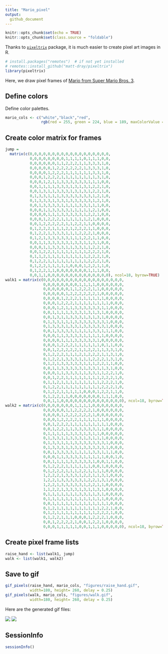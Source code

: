 ```yaml
---
title: "Mario_pixel"
output:
  github_document
---
```


```r
knitr::opts_chunk$set(echo = TRUE)
knitr::opts_chunk$set(class.source = "foldable")
```

Thanks to [`pixeltrix`](https://github.com/matt-dray/pixeltrix) package, it is much easier to create pixel art images in R.

```r
# install.packages("remotes")  # if not yet installed
# remotes::install_github("matt-dray/pixeltrix")
library(pixeltrix)
```

Here, we draw pixel frames of [Mario from Super Mario Bros. 3](https://www.mariouniverse.com/wp-content/img/sprites/nes/smb3/mario-2.gif).

## Define colors

Define color palettes. 

```r
mario_cols <- c("white","black","red",
                rgb(red = 255, green = 224, blue = 189, maxColorValue = 255))
```

## Create color matrix for frames

```r
jump =
  matrix(c(0,0,0,0,0,0,0,0,0,0,0,0,0,0,0,0,0,0,
           0,0,0,0,0,0,0,0,1,1,1,1,0,1,1,1,0,0,
           0,0,0,0,0,0,1,1,2,2,2,1,1,3,3,3,1,0,
           0,0,0,0,0,1,2,2,2,2,2,2,1,3,3,3,1,0,
           0,0,0,0,1,2,2,2,1,1,1,1,1,1,3,3,1,0,
           0,0,0,1,2,2,2,1,1,1,1,1,1,1,1,3,1,0,
           0,0,0,1,2,1,1,3,3,3,3,3,3,1,1,1,0,0,
           0,0,1,1,1,1,3,3,3,1,3,1,3,1,2,2,1,0,
           0,0,1,3,1,1,3,3,3,1,3,1,3,1,2,2,1,0,
           0,1,3,3,1,1,1,3,3,3,3,3,3,3,1,2,1,0,
           0,1,3,3,3,1,3,3,1,3,3,3,3,3,1,2,1,0,
           0,0,1,3,3,3,3,1,1,1,1,3,3,1,1,1,0,0,
           0,0,0,1,1,3,3,3,3,1,1,1,1,1,2,1,0,0,
           0,0,0,0,1,1,1,3,3,3,3,3,1,2,2,1,0,0,
           0,0,0,1,2,2,2,1,1,1,1,1,1,2,1,0,0,0,
           0,0,1,2,2,2,2,2,1,1,2,2,1,1,0,0,0,0,
           0,1,2,2,2,1,1,1,2,1,2,2,2,1,1,0,0,0,
           0,1,2,2,1,3,3,3,1,1,1,2,2,2,1,0,0,0,
           0,1,2,1,3,3,3,3,3,1,1,1,2,2,1,1,0,0,
           0,0,1,1,3,3,3,3,3,1,3,3,1,1,3,1,0,0,
           0,0,0,1,1,3,3,3,1,1,3,3,1,1,2,2,1,0,
           0,0,1,2,2,1,1,1,1,1,1,1,1,2,2,2,1,0,
           0,1,1,2,1,1,1,1,1,1,1,1,1,2,2,2,1,0,
           0,1,2,2,1,1,1,1,1,1,1,1,1,2,2,2,1,0,
           0,1,2,2,1,1,1,1,1,0,0,0,1,2,2,1,1,0,
           0,1,2,2,1,1,0,0,0,0,0,0,0,1,1,1,0,0,
           0,0,1,1,0,0,0,0,0,0,0,0,0,0,0,0,0,0), ncol=18, byrow=TRUE)
walk1 = matrix(c(0,0,0,0,0,0,0,0,0,0,0,0,0,0,0,0,0,0,
                 0,0,0,0,0,0,0,0,1,1,1,1,0,0,0,0,0,0,
                 0,0,0,0,0,0,1,1,2,2,2,1,1,0,0,0,0,0,
                 0,0,0,0,0,1,2,2,2,2,2,2,1,0,0,0,0,0,
                 0,0,0,0,1,2,2,2,1,1,1,1,1,1,0,0,0,0,
                 0,0,0,1,2,2,2,1,1,1,1,1,1,1,1,0,0,0,
                 0,0,0,1,2,1,1,3,3,3,3,3,3,1,1,0,0,0,
                 0,0,1,1,1,1,3,3,3,1,3,1,3,1,0,0,0,0,
                 0,0,1,3,1,1,3,3,3,1,3,1,3,1,0,0,0,0,
                 0,1,3,3,1,1,1,3,3,3,3,3,3,3,1,0,0,0,
                 0,1,3,3,3,1,3,3,1,3,3,3,3,3,1,0,0,0,
                 0,0,1,3,3,3,3,1,1,1,1,3,3,1,1,1,0,0,
                 0,0,0,1,1,3,3,3,3,1,1,1,1,1,0,0,0,0,
                 0,0,0,0,1,1,1,3,3,3,3,3,1,0,0,0,0,0,
                 0,0,0,1,2,2,2,1,1,1,1,1,1,0,1,1,0,0,
                 0,0,1,2,2,2,2,2,1,1,2,2,1,1,3,3,1,0,
                 0,1,2,2,2,1,1,1,2,1,2,2,2,1,1,3,1,0,
                 0,1,2,2,1,3,3,3,1,1,1,2,2,2,1,3,1,0,
                 0,1,2,1,3,3,3,3,3,1,1,1,2,2,1,1,0,0,
                 0,0,1,1,3,3,3,3,3,1,3,3,1,1,3,1,0,0,
                 0,0,0,1,1,3,3,3,1,1,3,3,1,1,2,2,1,0,
                 0,0,1,2,2,1,1,1,1,1,1,1,1,2,2,2,1,0,
                 0,1,1,2,1,1,1,1,1,1,1,1,1,2,2,2,1,0,
                 0,1,2,2,1,1,1,1,1,1,1,1,1,2,2,2,1,0,
                 0,1,2,2,1,1,1,1,1,0,0,0,1,2,2,1,1,0,
                 0,1,2,2,1,1,0,0,0,0,0,0,0,1,1,1,0,0,
                 0,0,1,1,0,0,0,0,0,0,0,0,0,0,0,0,0,0), ncol=18, byrow=TRUE)
walk2 = matrix(c(0,0,0,0,0,0,0,1,1,1,1,0,0,0,0,0,0,0,
                 0,0,0,0,0,1,1,2,2,2,2,1,0,0,0,0,0,0,
                 0,0,0,0,1,2,2,2,2,2,2,1,0,0,0,0,0,0,
                 0,0,0,1,2,2,2,2,1,1,1,1,1,1,0,0,0,0,
                 0,0,1,2,2,2,1,1,1,1,1,1,1,1,1,0,0,0,
                 0,0,1,2,2,1,1,3,3,3,3,3,1,1,0,0,0,0,
                 0,1,1,1,1,1,3,3,3,1,3,1,1,0,0,0,0,0,
                 0,1,3,3,1,1,3,3,3,1,3,1,1,1,0,0,0,0,
                 0,1,3,3,1,1,1,3,3,3,3,3,3,3,1,0,0,0,
                 0,1,3,3,3,1,3,3,1,3,3,3,3,3,1,0,0,0,
                 0,0,1,3,3,3,3,1,1,1,1,3,3,1,1,1,0,0,  
                 0,0,0,1,1,3,3,3,3,1,1,1,1,1,0,0,1,0,
                 0,0,1,1,1,1,3,3,3,3,3,1,0,0,1,1,0,0,
                 0,1,2,2,2,1,1,1,1,1,1,0,0,1,0,0,0,0,
                 0,1,2,2,2,1,1,1,2,2,1,1,1,1,0,0,0,0,
                 1,2,2,2,1,3,3,3,1,2,2,1,1,3,1,0,0,0,
                 1,2,2,1,3,3,3,3,3,1,2,2,1,3,1,0,0,0,
                 1,2,2,1,3,3,3,3,3,1,2,2,1,1,0,0,0,0,
                 1,1,2,2,1,3,3,3,1,3,1,1,3,1,0,0,0,0,
                 0,1,1,1,1,1,1,1,3,3,1,1,3,1,0,0,0,0,
                 0,1,1,1,1,1,1,1,1,1,1,1,1,1,0,0,0,0,
                 0,0,1,1,1,1,1,1,1,1,1,1,1,1,1,0,0,0,
                 0,1,2,1,1,1,1,1,1,1,1,1,1,2,2,1,0,0,
                 0,1,2,1,1,1,1,1,1,1,1,1,2,2,2,1,0,0,
                 0,1,2,2,1,1,1,0,0,0,1,2,2,2,1,0,0,0,
                 0,0,1,2,2,2,2,1,0,0,1,2,2,1,0,0,0,0,
                 0,0,0,1,1,1,1,1,0,0,1,1,1,0,0,0,0,0), ncol=18, byrow=TRUE)
```

## Create pixel frame lists

```r
raise_hand <- list(walk1, jump)
walk <- list(walk1, walk2)
```


## Save to gif


```r
gif_pixels(raise_hand, mario_cols, "figures/raise_hand.gif", 
           width=180, height= 260, delay = 0.25)
gif_pixels(walk, mario_cols, "figures/walk.gif", 
           width=180, height= 260, delay = 0.25)
```


Here are the generated gif files:

![](figures/raise_hand.gif)
![](figures/walk.gif)


## SessionInfo

```r
sessionInfo()
```

